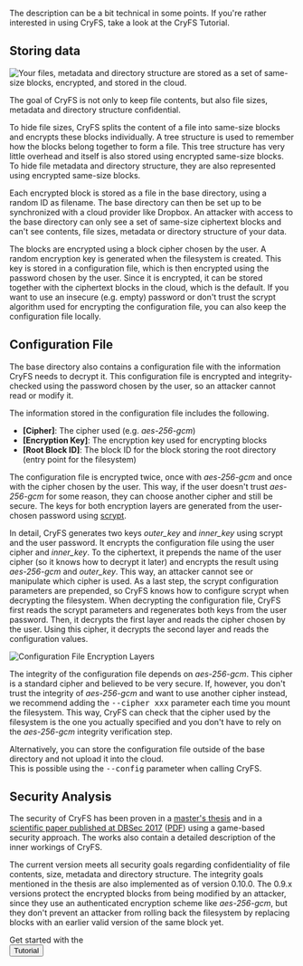 
<MetaTags
    title="CryFS: How it works"
    url="https://www.cryfs.org/howitworks"
    type="article"
    description="A description of the CryFS internals. CryFS encrypts your Dropbox and protects you against hackers and data leaks. It also works well together with other cloud providers."
/>

<Layout>
<AlternatingSections start_index={1}>
<ContentHeaderSection title="How it works" subtitle="We explain how CryFS works and why it is secure.">
  The description can be a bit technical in some points. If you're rather interested in using CryFS, take a look at the <Link href="/tutorial">CryFS Tutorial</Link>.
</ContentHeaderSection>

<section>
<Container>

## Storing data
<Row>
<Col md="4">
<img src={StoringDataImg.src} alt="Your files, metadata and directory structure are stored as a set of same-size blocks, encrypted, and stored in the cloud." style={{maxWidth: "100%"}} />
</Col>
<Col md="8">

The goal of CryFS is not only to keep file contents, but also file sizes, metadata and directory structure confidential.

To hide file sizes, CryFS splits the content of a file into same-size blocks and encrypts these blocks individually.
A tree structure is used to remember how the blocks belong together to form a file.
This tree structure has very little overhead and itself is also stored using encrypted same-size blocks.
To hide file metadata and directory structure, they are also represented using encrypted same-size blocks.

Each encrypted block is stored as a file in the base directory, using a random ID as filename.
The base directory can then be set up to be synchronized with a cloud provider like Dropbox.
An attacker with access to the base directory can only see a set of same-size ciphertext blocks and can't see
contents, file sizes, metadata or directory structure of your data.

The blocks are encrypted using a block cipher chosen by the user. A random encryption key is generated when the filesystem is created.
This key is stored in a configuration file, which is then encrypted using the password chosen by the user.
Since it is encrypted, it can be stored together with the ciphertext blocks in the cloud, which is the default.
If you want to use an insecure (e.g. empty) password or don't trust the scrypt algorithm used for encrypting the configuration file, you can also keep the configuration file locally.

</Col>
</Row>
</Container>
</section>

<section>
<Container>

## Configuration File
The base directory also contains a configuration file with the information CryFS needs to decrypt it.
This configuration file is encrypted and integrity-checked using the password chosen by the user, so an attacker cannot read or modify it.

The information stored in the configuration file includes the following.
- <strong>&#91;Cipher&#93;</strong>: The cipher used (e.g. <var>aes-256-gcm</var>)
- <strong>&#91;Encryption Key&#93;</strong>: The encryption key used for encrypting blocks
- <strong>&#91;Root Block ID&#93;</strong>: The block ID for the block storing the root directory (entry point for the filesystem)

<Row>
<Col md="8">

The configuration file is encrypted twice, once with <var>aes-256-gcm</var> and once with the cipher chosen by the user.
This way, if the user doesn't trust <var>aes-256-gcm</var> for some reason,
they can choose another cipher and still be secure.
The keys for both encryption layers are generated from the user-chosen password using [scrypt](https://en.wikipedia.org/wiki/Scrypt).

In detail, CryFS generates two keys <var>outer_key</var> and <var>inner_key</var> using scrypt and the user password.
It encrypts the configuration file using the user cipher and <var>inner_key</var>.
To the ciphertext, it prepends the name of the user cipher (so it knows how to decrypt it later) and encrypts
the result using <var>aes-256-gcm</var> and <var>outer_key</var>. This way, an attacker cannot see or manipulate which cipher is used.
As a last step, the scrypt configuration parameters are prepended, so CryFS knows how to configure scrypt when
decrypting the filesystem.
When decrypting the configuration file, CryFS first reads the scrypt parameters and regenerates both keys from the user password.
Then, it decrypts the first layer and reads the cipher chosen by the user.
Using this cipher, it decrypts the second layer and reads the configuration values.
</Col>
<Col md="4" style={{marginTop: '20px'}}>
<img src={ConfigfileEncryptionImg.src} alt="Configuration File Encryption Layers" style={{maxWidth: "100%"}} />
</Col>
</Row>

The integrity of the configuration file depends on <var>aes-256-gcm</var>.
This cipher is a standard cipher and believed to be very secure.
If, however, you don't trust the integrity of <var>aes-256-gcm</var> and want to use another cipher instead,
we recommend adding the <kbd>--cipher xxx</kbd> parameter each time you mount the filesystem.
This way, CryFS can check that the cipher used by the filesystem is the one you actually specified
and you don't have to rely on the <var>aes-256-gcm</var> integrity verification step.

Alternatively, you can store the configuration file outside of the base directory and not upload it into the cloud.<br />
This is possible using the <kbd>--config</kbd> parameter when calling CryFS.
      
</Container>
</section>
<section>
<Container>

## Security Analysis
The security of CryFS has been proven in a [master's thesis](/cryfs_mathesis.pdf)
and in a [scientific paper published at DBSec 2017](http://dx.doi.org/10.1007/978-3-319-61176-1_23)
([PDF](https://eprint.iacr.org/2017/773.pdf)) using a game-based security approach.
The works also contain a detailed description of the inner workings of CryFS.

The current version meets all security goals regarding confidentiality of file contents, size, metadata and directory structure.
The integrity goals mentioned in the thesis are also implemented as of version 0.10.0.
The 0.9.x versions protect the encrypted blocks from being modified by an attacker,
since they use an authenticated encryption scheme like <var>aes-256-gcm</var>,
but they don't prevent an attacker from rolling back the filesystem by replacing blocks with an earlier valid version of the same block yet.

</Container>
</section>

<section>
<Container>
    <Row>
        <Col style={{marginTop: '20px'}} md={{size: 8, offset: 2}}>
            <Card body style={{ backgroundColor: '#f5f5f5', borderColor: '#e3e3e3' }}>
                <div className="text-center">
                    <div className="lead">
                        Get started with the
                    </div>
                    <Link legacyBehavior passHref href="/tutorial"><Button color="primary" size="lg">Tutorial</Button></Link>
                </div>
            </Card>
        </Col>
    </Row>
</Container>
</section>

</AlternatingSections>
</Layout>
